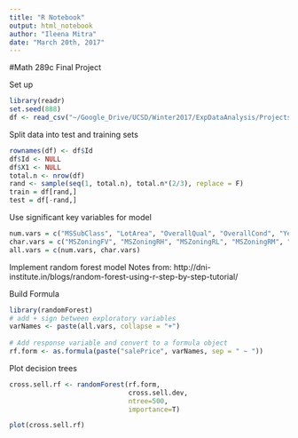 ```yaml
---
title: "R Notebook"
output: html_notebook
author: "Ileena Mitra"
date: "March 20th, 2017"
---
```


#Math 289c Final Project

Set up
```r
library(readr)
set.seed(888)
df <- read_csv("~/Google_Drive/UCSD/Winter2017/ExpDataAnalysis/Projects/Final/kaggle_predict_house_prices/cleaned_data/cleandmy.csv")
```

Split data into test and training sets
```r
rownames(df) <- df$Id
df$Id <- NULL
df$X1 <- NULL
total.n <- nrow(df)
rand <- sample(seq(1, total.n), total.n*(2/3), replace = F)
train = df[rand,]
test = df[-rand,]
```

Use significant key variables for model
```r
num.vars = c("MSSubClass", "LotArea", "OverallQual", "OverallCond", "YearBuilt", "YearRemodAdd", "ExterQual", "BsmtQual", "1stFlrSF", "2ndFlrSF", "BsmtFullBath", "FullBath", "Fireplaces", "GarageArea", "GarageQual", "WoodDeckSF", "ScreenPorch", "PoolArea")
char.vars = c("MSZoningFV", "MSZoningRH", "MSZoningRL", "MSZoningRM", "NeighborhoodBrDale", "NeighborhoodBrkSide", "NeighborhoodCollgCr", "NeighborhoodEdwards", "NeighborhoodGilbert", "NeighborhoodIDOTRR", "NeighborhoodMeadowV", "NeighborhoodMitchel", "NeighborhoodNAmes", "NeighborhoodOldTown", "NeighborhoodSawyer", "NeighborhoodSWISU", "Condition2PosA", "BldgTypeTwnhs", "BldgTypeTwnhsE", "HouseStyle1Story", "HouseStyleSFoyer", "RoofMatlWdShngl", "FoundationPConc", "HeatingGasW", "HeatingQCFa", "HeatingQCGd", "HeatingQCTA")
all.vars = c(num.vars, char.vars)
```

Implement random forest model
Notes from: http://dni-institute.in/blogs/random-forest-using-r-step-by-step-tutorial/

Build Formula
```r
library(randomForest)
# add + sign between exploratory variables
varNames <- paste(all.vars, collapse = "+")
 
# Add response variable and convert to a formula object
rf.form <- as.formula(paste("salePrice", varNames, sep = " ~ "))
```

Plot decision trees
```r
cross.sell.rf <- randomForest(rf.form,
                              cross.sell.dev,
                              ntree=500,
                              importance=T)

plot(cross.sell.rf)
```

